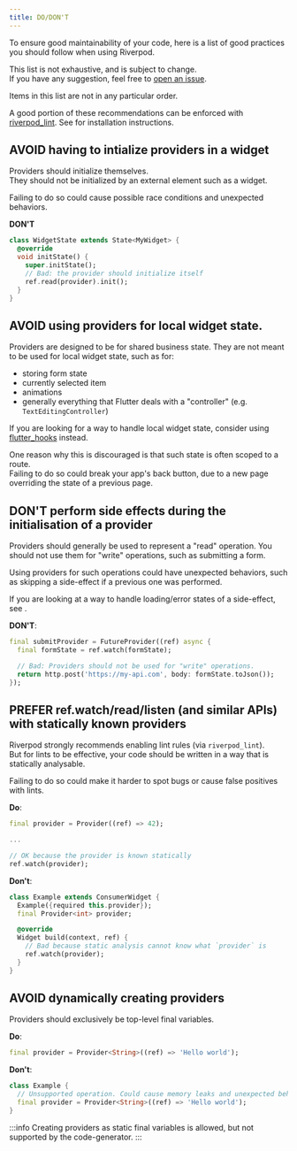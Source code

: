 ```yaml
---
title: DO/DON'T
---
```



To ensure good maintainability of your code, here is a list of good practices
you should follow when using Riverpod.

This list is not exhaustive, and is subject to change.  
If you have any suggestion, feel free to [open an issue](https://github.com/rrousselGit/riverpod/issues/new?assignees=rrousselGit&labels=documentation%2C+needs+triage&projects=&template=example_request.md&title=).

Items in this list are not in any particular order.

A good portion of these recommendations can be enforced with [riverpod_lint](https://pub.dev/packages/riverpod_lint).
See <Link documentID="introduction/getting_started" hash="enabling-riverpod_lintcustom_lint"/>
for installation instructions.

## AVOID having to intialize providers in a widget

Providers should initialize themselves.  
They should not be initialized by an external element such as a widget.

Failing to do so could cause possible race conditions and unexpected behaviors.

**DON'T**

```dart
class WidgetState extends State<MyWidget> {
  @override
  void initState() {
    super.initState();
    // Bad: the provider should initialize itself
    ref.read(provider).init();
  }
}
```

## AVOID using providers for local widget state.

Providers are designed to be for shared business state.
They are not meant to be used for local widget state, such as for:

- storing form state
- currently selected item
- animations
- generally everything that Flutter deals with a "controller" (e.g. `TextEditingController`)

If you are looking for a way to handle local widget state, consider using
[flutter_hooks](https://pub.dev/packages/flutter_hooks) instead.

One reason why this is discouraged is that such state is often scoped to a route.  
Failing to do so could break your app's back button, due to a new page overriding
the state of a previous page.

## DON'T perform side effects during the initialisation of a provider

Providers should generally be used to represent a "read" operation.
You should not use them for "write" operations, such as submitting a form.

Using providers for such operations could have unexpected behaviors, such as
skipping a side-effect if a previous one was performed.

If you are looking at a way to handle loading/error states of a side-effect,
see <Link documentID="essentials/side_effects"/>.

**DON'T**:

```dart
final submitProvider = FutureProvider((ref) async {
  final formState = ref.watch(formState);

  // Bad: Providers should not be used for "write" operations.
  return http.post('https://my-api.com', body: formState.toJson());
});
```

## PREFER ref.watch/read/listen (and similar APIs) with statically known providers

Riverpod strongly recommends enabling lint rules (via `riverpod_lint`).  
But for lints to be effective, your code should be written in a way that is
statically analysable.

Failing to do so could make it harder to spot bugs or cause
false positives with lints.

**Do**:

```dart
final provider = Provider((ref) => 42);

...

// OK because the provider is known statically
ref.watch(provider);
```

**Don't**:

```dart
class Example extends ConsumerWidget {
  Example({required this.provider});
  final Provider<int> provider;

  @override
  Widget build(context, ref) {
    // Bad because static analysis cannot know what `provider` is
    ref.watch(provider);
  }
}
```

## AVOID dynamically creating providers

Providers should exclusively be top-level final variables.

**Do**:

```dart
final provider = Provider<String>((ref) => 'Hello world');
```

**Don't**:

```dart
class Example {
  // Unsupported operation. Could cause memory leaks and unexpected behaviors.
  final provider = Provider<String>((ref) => 'Hello world');
}
```

:::info
Creating providers as static final variables is allowed,
but not supported by the code-generator.
:::
